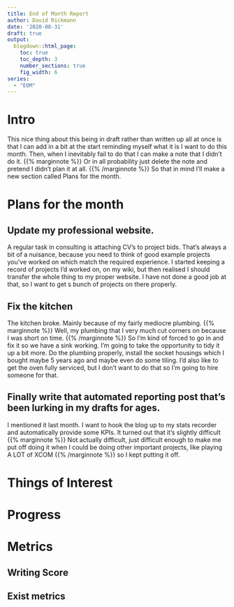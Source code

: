```yaml
---
title: End of Month Report
author: David Rickmann
date: '2020-08-31'
draft: true
output:
  blogdown::html_page:
    toc: true
    toc_depth: 3
    number_sections: true
    fig_width: 6
series:
  - "EOM"
---
```


# Intro

This nice thing about this being in draft rather than written up all at once is that I can add in a bit at the start reminding myself what it is I want to do this month. Then, when I inevitably fail to do that I can make a note that I didn't do it. {{% marginnote %}} Or in all probability just delete the note and pretend I didn't plan it at all.   {{% /marginnote %}} So that in mind I'll make a new section called Plans for the month.

# Plans for the month

## Update my professional website.

A regular task in consulting is attaching CV's to project bids. That's always a bit of a nuisance, because you need to think of good example projects you've worked on which match the required experience. I started keeping a record of projects I'd worked on, on my wiki, but then realised I should transfer the whole thing to my proper website. I have not done a good job at that, so I want to get s bunch of projects on there properly.

## Fix the kitchen

The kitchen broke. Mainly because of my fairly mediocre plumbing. {{% marginnote %}} Well, my plumbing that I very much cut corners on because I was short on time.  {{% /marginnote %}} So I'm kind of forced to go in and fix it so we have a sink working. I'm going to take the opportunity to tidy it up a bit more. Do the plumbing properly, install the socket housings which I bought maybe 5 years ago and maybe even do some tiling.
I'd also like to get the oven fully serviced, but I don't want to do that so I'm going to hire someone for that.

## Finally write that automated reporting post that's been lurking in my drafts for ages.

I mentioned it last month. I want to hook the blog up to my stats recorder and automatically provide some KPIs. It turned out that it's slightly difficult {{% marginnote %}} Not actually difficult, just difficult enough to make me put off doing it when I could be doing other important projects, like playing A LOT of XCOM {{% /marginnote %}} so I kept putting it off.
 


# Things of Interest


# Progress

# Metrics
  
## Writing Score
  

## Exist metrics







